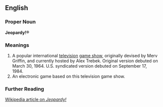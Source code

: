 ==English==

===Proper Noun===
'''Jeopardy!®'''

===Meanings===
#A popular international [[television]] [[game show]], originally devised by Merv Griffin, and currently hosted by Alex Trebek. Original version debuted on March 30, 1964. U.S. syndicated version debuted on September 17, 1984.
#An electronic game based on this television game show.

===Further Reading===
[http://en.wikipedia.org/wiki/Jeopardy%21 Wikipedia article on ''Jeopardy!'']
